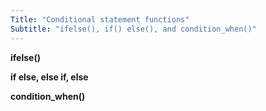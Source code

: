 ```yaml
---
Title: "Conditional statement functions"
Subtitle: "ifelse(), if() else(), and condition_when()"
---
```


**ifelse()**

**if else, else if, else**

**condition_when()**